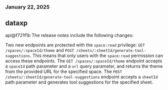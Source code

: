 ### January 22, 2025
## dataxp

api@f721f1b
The release notes include the following changes:

Two new endpoints are protected with the `space:read` privilege: `GET /spaces/:spaceId/theme` and `POST /sheets/:sheetId/generate-tool-suggestions`. This means that only users with the `space:read` permission can access these endpoints. The `GET /spaces/:spaceId/theme` endpoint accepts a `spaceId` path parameter and a `url` query parameter, and returns the theme from the provided URL for the specified space. The `POST /sheets/:sheetId/generate-tool-suggestions` endpoint accepts a `sheetId` path parameter and generates tool suggestions for the specified sheet.